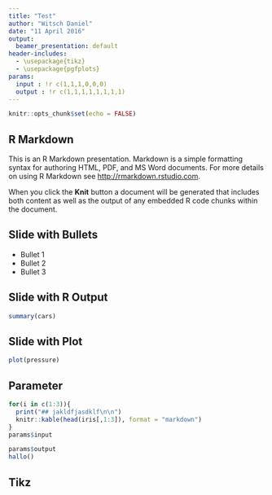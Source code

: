 ```yaml
---
title: "Test"
author: "Witsch Daniel"
date: "11 April 2016"
output:
  beamer_presentation: default
header-includes: 
  - \usepackage{tikz}
  - \usepackage{pgfplots}
params:
  input : !r c(1,1,1,0,0,0)
  output : !r c(1,1,1,1,1,1,1,1)
---
```


```r
knitr::opts_chunk$set(echo = FALSE)
```

## R Markdown

This is an R Markdown presentation. Markdown is a simple formatting syntax for authoring HTML, PDF, and MS Word documents. For more details on using R Markdown see <http://rmarkdown.rstudio.com>.

When you click the **Knit** button a document will be generated that includes both content as well as the output of any embedded R code chunks within the document.

## Slide with Bullets

- Bullet 1
- Bullet 2
- Bullet 3

## Slide with R Output

```r
summary(cars)
```

## Slide with Plot

```r
plot(pressure)
```

## Parameter

```r
for(i in c(1:3)){
  print("## jakldfjasdklf\n\n")
  knitr::kable(head(iris[,1:3]), format = "markdown")
}
params$input
```

```r
params$output
hallo()
```

## Tikz

\begin{tikzpicture}
\begin{axis}[xmax=9,ymax=9, samples=50]
  \addplot[blue, ultra thick] (x,x*x);
  \addplot[red,  ultra thick] (x*x,x);
\end{axis}
\end{tikzpicture}




